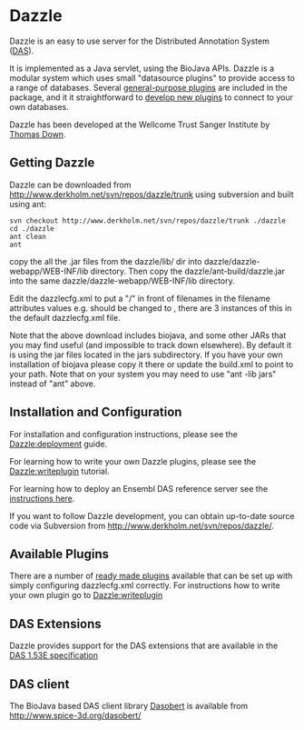=Dazzle=

Dazzle is an easy to use server for the Distributed Annotation System ([http://www.biodas.org DAS]). 

It is implemented as a Java servlet, using the BioJava APIs. Dazzle is a modular system which uses small "datasource plugins" to provide access to a range of databases. Several [[Dazzle:plugins|general-purpose plugins]] are included in the package, and it it straightforward to [[Dazzle:writeplugin| develop new plugins]] to connect to your own databases.

Dazzle has been developed at the Wellcome Trust Sanger Institute by [[Thomas_Down|Thomas Down]].

==Getting Dazzle==

Dazzle can be downloaded from [http://www.derkholm.net/svn/repos/dazzle/trunk http://www.derkholm.net/svn/repos/dazzle/trunk] using subversion and built using ant:

<pre>
svn checkout http://www.derkholm.net/svn/repos/dazzle/trunk ./dazzle
cd ./dazzle
ant clean
ant
</pre>

copy the all the .jar files from the dazzle/lib/ dir into dazzle/dazzle-webapp/WEB-INF/lib directory. Then copy the dazzle/ant-build/dazzle.jar into the same dazzle/dazzle-webapp/WEB-INF/lib directory.

Edit the dazzlecfg.xml to put a "/" in front of filenames in the filename attributes values e.g. <string name="fileName" value="test.embl" /> should be changed to <string name="fileName" value="/test.embl" />, there are 3 instances of this in the default dazzlecfg.xml file.

Note that the above download includes biojava, and some other JARs that you may find useful (and impossible to track down elsewhere). By default it is using the jar files located in the jars subdirectory. If you have your own installation of biojava please copy it there or update the build.xml to point to your path. Note that on your system you may need to use "ant -lib jars" instead of "ant" above.

==Installation and Configuration==
For installation and configuration instructions, please see the [[Dazzle:deployment]] guide.

For learning how to write your own Dazzle plugins, please see the [[Dazzle:writeplugin]] tutorial.

For learning how to deploy an Ensembl DAS reference server see the [[Dazzle:Ensembl|instructions here]].

If you want to follow Dazzle development, you can obtain up-to-date source code via Subversion from [http://www.derkholm.net/svn/repos/dazzle/ http://www.derkholm.net/svn/repos/dazzle/].

==Available Plugins==

There are a number of [[Dazzle:plugins|ready made plugins]] available that can be set up with simply configuring dazzlecfg.xml correctly. For instructions how to write your own plugin go to [[Dazzle:writeplugin]]

== DAS Extensions==
Dazzle provides support for the DAS extensions that are available in the [http://www.dasregistry.org/spec_1.53E.jsp DAS 1.53E specification]

== DAS client==
The BioJava based DAS client library [http://www.spice-3d.org/dasobert/ Dasobert] is available from [http://www.spice-3d.org/dasobert/ http://www.spice-3d.org/dasobert/]